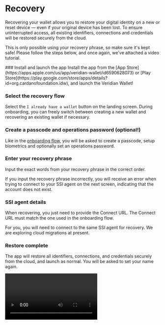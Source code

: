 
# Recovery

Recovering your wallet allows you to restore your digital identity on a new or reset device — even if your original device has been lost.
To ensure uninterrupted access, all existing identifiers, connections and credentials will be restored securely from the cloud.

This is only possible using your recovery phrase, so make sure it's kept safe!
Please follow the steps below, and once again, we've attached a video tutorial.

<Steps>
### Install and launch the app
Install the app from the [App Store](https://apps.apple.com/us/app/veridian-wallet/id6590628073) or [Play Store](https://play.google.com/store/apps/details?id=org.cardanofoundation.idw), and launch the Veridian Wallet!

### Select the recovery flow
Select the `I already have a wallet` button on the landing screen.
During onboarding, you can freely switch between creating a new wallet and recovering an existing wallet if necessary.

### Create a passcode and operations password (optional!)
Like in the [onboarding flow](../onboarding), you will be asked to create a passcode, setup biometrics and optionally set an operations password.

### Enter your recovery phrase
Input the exact words from your recovery phrase in the correct order.

If you input the recovery phrase incorrectly, you will receive an error when trying to connect to your SSI agent on the next screen, indicating that the account does not exist.

### SSI agent details
When recovering, you just need to provide the Connect URL.
The Connect URL must match the one used in the onboarding flow.

<Callout type="warning">
  For you, you will need to connect to the same SSI agent for recovery.
  We are exploring cloud migrations at present.
</Callout>

### Restore complete

The app will restore all identifiers, connections, and credentials securely from the cloud, and launch as normal.
You will be asked to set your name again.

</Steps>

<video src="/videos/RecoverWallet.mov" type="video/mp4" controls />
